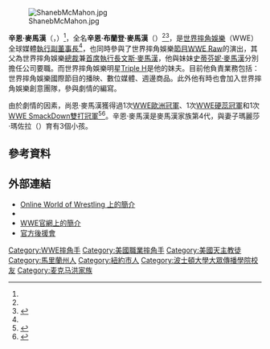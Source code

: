 {{noteTA
|G1=IT
|1=zh-hans:麦克马洪;zh-hant:麥馬漢
|2=zh-hans:沙恩;zh-hant:辛恩
}}
{{Infobox Pro Wrestler
|name=辛恩·麥馬漢<br>{{lang|en|Shane McMahon}}
|image= Shane McMahon in December 2016.jpg
|img_capt=辛恩·麥馬漢（拍攝於2016年12月）
|names='''Shane McMahon'''<br />Shane Stevens
|height={{height|m=1.88}}<ref name="Shane McMahon FAQs">{{cite web|url=http://faqs.ign.com/articles/637/637017p1.html|title=WrestleMania X8 Shane McMahon FAQ - IGN FAQs|accessdate=2007-08-06|publisher=IGN.com|archive-url=https://web.archive.org/web/20071102085639/http://faqs.ign.com/articles/637/637017p1.html|archive-date=2007-11-02|dead-url=yes}}</ref><ref name="WWE Alumni">{{cite web|url=http://www.wwe.com/superstars/shanemcmahon|title=Shane McMahon's WWE bio|publisher=[[WWE|WWE]]|access-date= 2012-05-17|language=en}}</ref>
|weight = {{weight|kg=104}}<ref name="WWE Alumni"/>
|birth_date={{birth date and age|1970|1|15}}
|death_date=
|birth_place={{USA}}[[馬里蘭州|馬里蘭州]][[蒙哥馬利縣_(馬里蘭州)|蒙哥馬利縣]][[蓋瑟斯堡|蓋瑟斯堡]]<ref name="SBM">{{cite web|url=http://www.nndb.com/people/157/000159677/|title=Info for Shane Brandon McMahon|accessdate=2007-08-21|publisher=NNDB|archive-date=2016-11-27|archive-url=https://web.archive.org/web/20161127054228/http://www.nndb.com/people/157/000159677/|dead-url=no}}</ref>
|resides={{USA}}[[紐約州|紐約州]][[紐約|紐約]]
|death_place=
|billed={{USA}}[[康乃狄克州|康乃狄克州]][[費爾菲爾德縣_(康乃狄克州)|費爾菲爾德縣]][[格林尼治_(康乃狄克州)|格林尼治]]<ref name="Shane McMahon FAQs"/>
|trainer=[[文斯·麥馬漢|文斯·麥馬漢]] <br />[[派特·派特森|派特·派特森]]<br />{{link-en|傑拉爾德·布里斯科|Gerald Brisco}}
|debut=1998年10月26日
|retired=
|spouse = {{marriage|瑪麗莎·瑪佐拉-麥馬漢|1996 }}
|children = 3
}}

[[File:ShanebMcMahon.jpg|thumb]]

'''辛恩·麥馬漢'''（{{lang-en|'''Shane McMahon'''}}，{{bd|1970年|1月15日|}}）<ref name="Shane McMahon FAQs"/>，全名'''辛恩·布蘭登·麥馬漢'''（{{lang-en|'''Shane Brandon McMahon'''}}）<ref name="SBM"/><ref name="corporate">{{cite web|url=http://corporate.wwe.com/governance/bios/sb_mcmahon.jsp|title=WWE Corporate|accessdate=2007-06-15|deadurl=yes|archiveurl=https://web.archive.org/web/20070430120945/http://corporate.wwe.com/governance/bios/sb_mcmahon.jsp|archivedate=2007-04-30}}</ref>，是[[世界摔角娛樂|世界摔角娛樂]]（WWE）全球媒體[[副董事長|執行副董事長]]<ref name="corporate" />，也同時參與了世界摔角娛樂[[節目|節目]][[WWE_Raw|WWE Raw]]的演出，其父為世界摔角娛樂[[總裁|總裁]]兼[[CEO|首席執行長]][[文斯·麥馬漢|文斯·麥馬漢]]，他與妹妹[[史蒂芬妮·麥馬漢|史蒂芬妮·麥馬漢]]分別擔任公司要職。而世界摔角娛樂明星[[Triple_H_(摔角手)|Triple H]]是他的妹夫。目前他負責業務包括：世界摔角娛樂國際節目的播映、數位媒體、週邊商品。此外他有時也會加入世界摔角娛樂創意團隊，參與劇情的編寫。

由於劇情的因素，尚恩·麥馬漢獲得過1次[[WWE歐洲冠軍|WWE歐洲冠軍]]、1次[[WWE硬蕊冠軍|WWE硬蕊冠軍]]和1次[[SmackDown雙打冠軍|WWE SmackDown雙打冠軍]]<ref>{{cite web|url=http://www.wrestling-titles.com/wwf/wwf-eu-h.html|title=W.W.F. European Heavyweight Title|accessdate=2007-10-05|publisher=Wrestling-Titles.com|archive-date=2009-03-09|archive-url=https://web.archive.org/web/20090309082537/http://www.wrestling-titles.com/wwf/wwf-eu-h.html|dead-url=no}}</ref><ref>{{cite web|url=http://www.wrestling-titles.com/wwf/wwf-hc.html|title=W.W.F. Hardcore Title|accessdate=2007-10-05|publisher=Wrestling-Titles.com}}</ref>。辛恩·麥馬漢是麥馬漢家族第4代，與妻子瑪麗莎·瑪佐拉（{{lang|en|Marissa Mazzola}}）育有3個小孩。

== 參考資料 ==
{{reflist|2}}
== 外部連結 ==
{{commons|Category:Shane McMahon|Shane McMahon}}
* [http://www.onlineworldofwrestling.com/profiles/s/shane-mcmahon.html Online World of Wrestling 上的簡介]
* {{imdb name|id=0573075|name=辛恩·麥馬漢}}
* [http://corporate.wwe.com/company/bios/sb_mcmahon.jsp WWE官網上的簡介] {{Wayback|url=http://corporate.wwe.com/company/bios/sb_mcmahon.jsp |date=20110614224549 }}
* [https://web.archive.org/web/20090818181030/http://fans.wwe.com/shanemcmahon 官方後援會]

{{DEFAULTSORT:McMahon, Shane}}
[[Category:WWE摔角手|Category:WWE摔角手]]
[[Category:美國職業摔角手|Category:美國職業摔角手]]
[[Category:美國天主教徒|Category:美國天主教徒]]
[[Category:馬里蘭州人|Category:馬里蘭州人]]
[[Category:紐約市人|Category:紐約市人]]
[[Category:波士頓大學大眾傳播學院校友|Category:波士頓大學大眾傳播學院校友]]
[[Category:麦克马洪家族|Category:麦克马洪家族]]